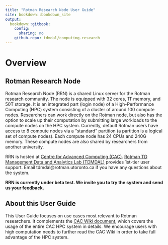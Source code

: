 ```yaml
---
title: "Rotman Research Node User Guide"
site: bookdown::bookdown_site
output:
  bookdown::gitbook:
    config:
      sharing: no
    github-repo: tdmdal/computing-research
---
```


# Overview {-}

## Rotman Research Node {-}

Rotman Research Node (RRN) is a shared Linux server for the Rotman research community. The node is equipped with 32 cores, 1T memory, and 50T storage. It is an integrated part (login node) of a High-Performance Computing (HPC) system consisting of a cluster of around 100 compute nodes. Researchers can work directly on the Rotman node, but also has the option to scale up their computation by submitting large workloads to the compute nodes on the HPC system. Currently, default Rotman users have access to 8 compute nodes via a "standard" partition (a partition is a logical set of compute nodes). Each compute node has 24 CPUs and 240G memory. These compute nodes are also shared by researchers from another university.

RRN is hosted at [Centre for Advanced Computing (CAC)](https://cac.queensu.ca/). [Rotman TD Management Data and Analytics Lab (TDMDAL)](http://www.rotman.utoronto.ca/FacultyAndResearch/EducationCentres/TDMDAL) provides 1st-tier user support. Email tdmdal@rotman.utoronto.ca if you have any questions about the system.

**RRN is currently under beta test. We invite you to try the system and send us your feedback.**


## About this User Guide {-}

This User Guide focuses on use cases most relevant to Rotman researchers. It complements the [CAC Wiki document](https://cac.queensu.ca/wiki/index.php/Main_Page), which covers the usage of the entire CAC HPC system in details. We encourage users with high computation needs to further read the CAC Wiki in order to take full advantage of the HPC system.